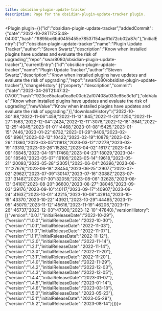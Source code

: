---
title: obsidian-plugin-update-tracker
description: Page for the obsidian-plugin-update-tracker plugin.
---


<Plugin plugin={({"id":"obsidian-plugin-update-tracker","addedCommit":{"date":"2022-10-28T17:25:48-04:00","hash":"9895bc6bd0455455e78537f54aa61d72cb02a87c"},"initialEntry":{"id":"obsidian-plugin-update-tracker","name":"Plugin Update Tracker","author":"Steven Swartz","description":"Know when installed plugins have updates and evaluate the risk of upgrading","repo":"swar8080/obsidian-plugin-update-tracker"},"currentEntry":{"id":"obsidian-plugin-update-tracker","name":"Plugin Update Tracker","author":"Steven Swartz","description":"Know when installed plugins have updates and evaluate the risk of upgrading.","repo":"swar8080/obsidian-plugin-update-tracker"},"changeHistory":[{"property":"description","commit":{"date":"2023-04-26T21:47:32-07:00","hash":"923ce8bafaa0ea8e00cb2af07408a033e85e3c1d"},"oldValue":"Know when installed plugins have updates and evaluate the risk of upgrading","newValue":"Know when installed plugins have updates and evaluate the risk of upgrading."}],"downloadHistory":{"2022-10-30":88,"2022-11-06":459,"2022-11-13":845,"2022-11-20":1250,"2022-11-27":1563,"2022-12-04":2424,"2022-12-11":3078,"2022-12-18":3641,"2022-12-25":4045,"2023-01-01":4468,"2023-01-08":5425,"2023-01-15":7446,"2023-01-22":8732,"2023-01-29":9406,"2023-02-05":9961,"2023-02-12":10422,"2023-02-19":10879,"2023-02-26":11360,"2023-03-05":11813,"2023-03-12":12279,"2023-03-19":13310,"2023-03-26":15282,"2023-04-02":16177,"2023-04-09":16845,"2023-04-16":17460,"2023-04-23":18029,"2023-04-30":18540,"2023-05-07":19109,"2023-05-14":19618,"2023-05-21":20093,"2023-05-28":23051,"2023-06-04":26396,"2023-06-11":27676,"2023-06-18":28454,"2023-06-25":29077,"2023-07-02":29627,"2023-07-09":30147,"2023-07-16":30887,"2023-07-23":31487,"2023-07-30":32059,"2023-08-06":32628,"2023-08-13":34107,"2023-08-20":36600,"2023-08-27":38046,"2023-09-03":39176,"2023-09-10":40117,"2023-09-17":40907,"2023-09-24":41637,"2023-10-01":42215,"2023-10-08":42814,"2023-10-15":43370,"2023-10-22":43921,"2023-10-29":44485,"2023-11-05":45079,"2023-11-12":45616,"2023-11-19":46206,"2023-11-26":46737,"2023-12-03":47300,"2023-12-10":47840},"versionHistory":[{"version":"0.0.1","initialReleaseDate":"2022-10-29"},{"version":"1.0.0","initialReleaseDate":"2022-10-30"},{"version":"1.0.1","initialReleaseDate":"2022-11-03"},{"version":"1.1.0","initialReleaseDate":"2022-11-07"},{"version":"1.1.1","initialReleaseDate":"2022-11-12"},{"version":"1.2.0","initialReleaseDate":"2022-11-14"},{"version":"1.2.1","initialReleaseDate":"2022-11-14"},{"version":"1.3.0","initialReleaseDate":"2022-11-20"},{"version":"1.3.1","initialReleaseDate":"2022-11-20"},{"version":"1.4.0","initialReleaseDate":"2022-11-29"},{"version":"1.4.2","initialReleaseDate":"2022-12-03"},{"version":"1.4.3","initialReleaseDate":"2022-12-05"},{"version":"1.4.4","initialReleaseDate":"2023-01-07"},{"version":"1.4.5","initialReleaseDate":"2023-01-14"},{"version":"1.4.6","initialReleaseDate":"2023-03-18"},{"version":"1.5.0","initialReleaseDate":"2023-05-23"},{"version":"1.5.1","initialReleaseDate":"2023-05-29"},{"version":"1.5.2","initialReleaseDate":"2023-08-14"}]})}></Plugin>